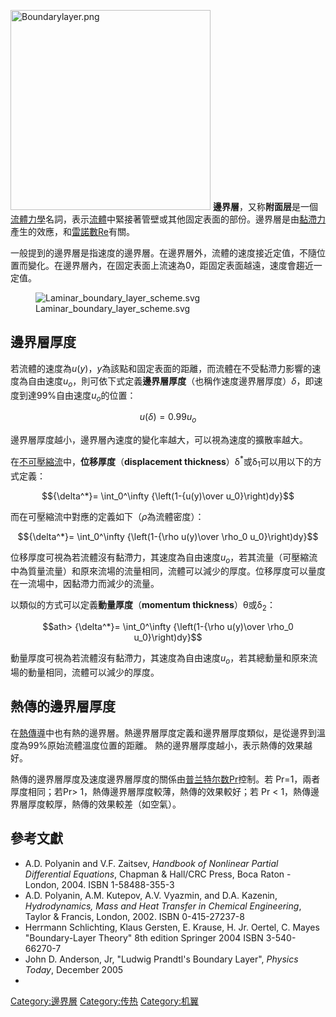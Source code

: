 [[File:Boundarylayer.png|320px]]
'''邊界層'''，又称'''附面层'''是一個[[流體力學|流體力學]]名詞，表示[[流體|流體]]中緊接著管壁或其他固定表面的部份。邊界層是由[[黏度|黏滯力]]產生的效應，和[[雷諾數|雷諾數]]Re有關。

一般提到的邊界層是指速度的邊界層。在邊界層外，流體的速度接近定值，不隨位置而變化。在邊界層內，在固定表面上流速為0，距固定表面越遠，速度會趨近一定值。

[[File:Laminar_boundary_layer_scheme.svg|thumb]]

== 邊界層厚度 ==
若流體的速度為<math>u(y)</math>，<math>y</math>為該點和固定表面的距離，而流體在不受黏滯力影響的速度為自由速度<math>u_o</math>，則可依下式定義'''邊界層厚度'''（也稱作速度邊界層厚度）<math>\delta</math>，即速度到達99%自由速度<math>u_o</math>的位置：

:<math> u(\delta) = 0.99 u_o </math>

邊界層厚度越小，邊界層內速度的變化率越大，可以視為速度的擴散率越大。

在[[不可壓縮流|不可壓縮流]]中，'''位移厚度'''（'''displacement thickness'''）δ<sup>*</sup>或δ<sub>1</sub>可以用以下的方式定義：

:<math> {\delta^*}= \int_0^\infty {\left(1-{u(y)\over u_0}\right)dy}</math>

而在可壓縮流中對應的定義如下（<math>\rho</math>為流體密度）：

:<math> {\delta^*}= \int_0^\infty {\left(1-{\rho u(y)\over \rho_0 u_0}\right)dy}</math>

位移厚度可視為若流體沒有黏滯力，其速度為自由速度<math>u_o</math>，若其流量（可壓縮流中為質量流量）和原來流場的流量相同，流體可以減少的厚度。位移厚度可以量度在一流場中，因黏滯力而減少的流量。

以類似的方式可以定義'''動量厚度'''（'''momentum thickness'''）θ或δ<sub>2</sub>：

:<math>ath> {\delta^*}= \int_0^\infty {\left(1-{\rho u(y)\over \rho_0 u_0}\right)dy}</math>

動量厚度可視為若流體沒有黏滯力，其速度為自由速度<math>u_o</math>，若其總動量和原來流場的動量相同，流體可以減少的厚度。

== 熱傳的邊界層厚度 ==
在[[熱傳導|熱傳導]]中也有熱的邊界層。熱邊界層厚度定義和邊界層厚度類似，是從邊界到溫度為99%原始流體溫度位置的距離。
熱的邊界層厚度越小，表示熱傳的效果越好。

熱傳的邊界層厚度及速度邊界層厚度的關係由[[普兰特尔数|普兰特尔数]]Pr控制。若 Pr=1，兩者厚度相同；若Pr> 1，熱傳邊界層厚度較薄，熱傳的效果較好；若 Pr < 1，熱傳邊界層厚度較厚，熱傳的效果較差（如空氣）。

== 參考文獻 ==
* A.D. Polyanin and V.F. Zaitsev, ''Handbook of Nonlinear Partial Differential Equations'', Chapman & Hall/CRC Press, Boca Raton - London, 2004. ISBN 1-58488-355-3
* A.D. Polyanin, A.M. Kutepov, A.V. Vyazmin, and D.A. Kazenin, ''Hydrodynamics, Mass and Heat Transfer in Chemical Engineering'', Taylor & Francis, London, 2002. ISBN 0-415-27237-8
* Herrmann Schlichting, Klaus Gersten, E. Krause, H. Jr. Oertel, C. Mayes "Boundary-Layer Theory" 8th edition Springer 2004 ISBN 3-540-66270-7
* John D. Anderson, Jr, "Ludwig Prandtl's Boundary Layer", ''Physics Today'', December 2005
*{{cite book
 | last = Anderson
 | first = John
 | year = 1991
 | title = ''Fundamentals of Aerodynamics''
 | publisher = McGraw-Hill
 | location = Toronto
 | edition = 2nd edition
 | pages= 711–714
 | isbn = 0-07-001679-8
}}

{{Authority control}}
[[Category:邊界層|Category:邊界層]]
[[Category:传热|Category:传热]]
[[Category:机翼|Category:机翼]]